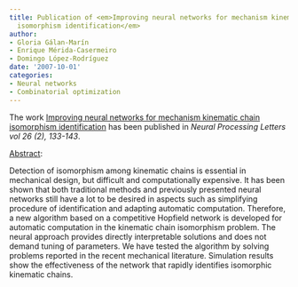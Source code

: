 ```yaml
---
title: Publication of <em>Improving neural networks for mechanism kinematic chain
  isomorphism identification</em>
author:
- Gloria Gálan-Marín
- Enrique Mérida-Casermeiro
- Domingo López-Rodríguez
date: '2007-10-01'
categories:
- Neural networks
- Combinatorial optimization
---
```


The work <u>Improving neural networks for mechanism kinematic chain isomorphism identification</u> has been published in <em><em>Neural Processing Letters</em> vol 26 (2), 133-143</em>.

<u>Abstract</u>:


Detection of isomorphism among kinematic chains is essential in mechanical design, but difficult and computationally expensive. It has been shown that both traditional methods and previously presented neural networks still have a lot to be desired in aspects such as simplifying procedure of identification and adapting automatic computation. Therefore, a new algorithm based on a competitive Hopfield network is developed for automatic computation in the kinematic chain isomorphism problem. The neural approach provides directly interpretable solutions and does not demand tuning of parameters. We have tested the algorithm by solving problems reported in the recent mechanical literature. Simulation results show the effectiveness of the network that rapidly identifies isomorphic kinematic chains.


